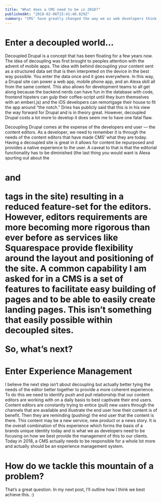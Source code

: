```yaml
---
title: "What does a CMS need to be in 2018?"
publishedAt: "2018-02-06T15:41:40.829Z"
summary: "CMS’ have greatly changed the way we as web developers think, code and evolve our digital solutions. As the tech landscape changes, we now need to account for more and more ways that content can be…"
---
```


# Enter a decoupled world…

Decoupled Drupal is a concept that has been floating for a few years now. The idea of decoupling was first brought to peoples attention with the advent of mobile apps. The idea with behind decoupling your content sent as a structured data set that is then interpreted on the device in the best way possible. You enter the data once and it goes everywhere. In this way, a Drupal site can power a web app, mobile phone app, and an Alexa skill all from the same content. This also allows for development teams to all get along because the backend nerds can have fun in the database with code, frontend hipsters can gulp their coffee-script until they burn themselves with an ember(.js) and the iOS developers can remortgage their house to fit the app around “the notch.” Dries has publicly said that this is in his view the way forward for Drupal and is in theory great. However, decoupled Drupal costs a lot more to develop it does seem me to have one fatal flaw.

Decoupling Drupal comes at the expense of the developers end user — the content editors. As a developer, we need to remember it is through the needs of the content editors that have made CMS’ what they are today. Having a decoupled site is great in it allows for content be repurposed and provides a native experience to the user. A caveat to that is that the editorial functionality has to be diminished (the last thing you would want is Alexa spurting out about the <h1> and <p> tags in the site) resulting in a reduced feature-set for the editors. However, editors requirements are more becoming more rigorous than ever before as services like Squarespace provide flexibility around the layout and positioning of the site. A common capability I am asked for in a CMS is a set of features to facilitate easy building of pages and to be able to easily create landing pages. This isn’t something that easily possible within decoupled sites.

So, what’s next?

# Enter Experience Management

I believe the next step isn’t about decoupling but actually better tying the needs of the editor better together to provide a more coherent experience. To do this we need to identify push and pull relationship that our content editors are working with on a daily basis to best captivate their end users. Content editors are constantly trying to entice (pull) new users through the channels that are available and illustrate the end user how their content is of benefit. Then they are reminding (pushing) the end user that the content is there. This content may be a new service, new product or a news story. It is the overall combination of this experience which forms the basis of a brands unique identity today and is what we as developers need to be focusing on how we best provide the management of this to our clients. Today in 2018, a CMS actually needs to be responsible for a whole lot more and actually should be an experience management system.

# How do we tackle this mountain of a problem?

That’s a great question. In my next post, I’ll outline how I think we best achieve this. :)
